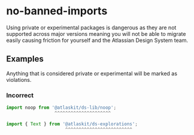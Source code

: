 # no-banned-imports

Using private or experimental packages is dangerous as they are not supported across major versions meaning you will not be able to migrate easily causing friction for yourself and the Atlassian Design System team.

## Examples

Anything that is considered private or experimental will be marked as violations.

### Incorrect

```ts
import noop from '@atlaskit/ds-lib/noop';
                  ^^^^^^^^^^^^^^^^^^^^^

import { Text } from '@atlaskit/ds-explorations';
                      ^^^^^^^^^^^^^^^^^^^^^^^^^
```
